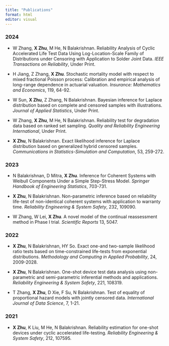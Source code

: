 ```yaml
---
title: "Publications"
format: html
editor: visual
---
```


### 2024
-   W Zhang, **X Zhu**, M He, N Balakrishnan. Reliability Analysis of Cyclic Accelerated Life Test Data Using Log-Location-Scale Family of Distributions under Censoring with Application to Solder Joint Data. *IEEE Transactions on Reliability*, Under Print.

-   H Jiang, Z Zhang, **X Zhu**. Stochastic mortality model with respect to mixed fractional Poisson process: Calibration and empirical analysis of long-range dependence in actuarial valuation. *Insurance: Mathematics and Economics*, 119, 64-92.

-   W Sun, **X Zhu**, Z Zhang, N Balakrishnan. Bayesian inference for Laplace distribution based on complete and censored samples with illustrations. *Journal of Applied Statistics*, Under Print.

-   W Zhang, **X Zhu**, M He, N Balakrishnan. Reliability test for degradation data based on ranked set sampling. *Quality and Reliability Engineering International*, Under Print.

-   **X Zhu**, N Balakrishnan. Exact likelihood inference for Laplace distribution based on generalized hybrid censored samples. *Communications in Statistics-Simulation and Computation*, 53, 259-272.

### 2023

-   N Balakrishnan, D Mitra, **X Zhu**. Inference for Coherent Systems with Weibull Components Under a Simple Step-Stress Model. *Springer Handbook of Engineering Statistics*, 703-731.

-   **X Zhu**, N Balakrishnan. Non-parametric inference based on reliability life-test of non-identical coherent systems with application to warranty time. *Reliability Engineering & System Safety*, 232, 109090.

-   W Zhang, W Lei, **X Zhu**. A novel model of the continual reassessment method in Phase I trial. *Scientific Reports* 13, 5047.

### 2022

-   **X Zhu**, N Balakrishnan, HY So. Exact one-and two-sample likelihood ratio tests based on time-constrained life-tests from exponential distributions. *Methodology and Computing in Applied Probability*, 24, 2009-2028.

-   **X Zhu**, N Balakrishnan. One-shot device test data analysis using non-parametric and semi-parametric inferential methods and applications. *Reliability Engineering & System Safety*, 221, 108319.

-   T Zhang, **X Zhu**, D Xie, F Su, N Balakrishnan. Test of equality of proportional hazard models with jointly censored data. *International Journal of Data Science*, 7, 1-21.

### 2021

- **X Zhu**, K Liu, M He, N Balakrishnan. Reliability estimation for one-shot devices under cyclic accelerated life-testing. *Reliability Engineering & System Safety*, 212, 107595.
